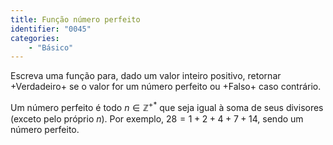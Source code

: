 ```yaml
---
title: Função número perfeito
identifier: "0045"
categories:
    - "Básico"
---
```


::: {.exercicio}
Escreva uma função para, dado um valor inteiro positivo, retornar +Verdadeiro+ se o valor for um número perfeito ou +Falso+ caso contrário.

Um número perfeito é todo $n \in \mathbb{Z}^{+*}$ que seja igual à soma de seus divisores (exceto pelo próprio $n$). Por exemplo, ${28 = 1 + 2 + 4 + 7 + 14}$, sendo um número perfeito.
:::
